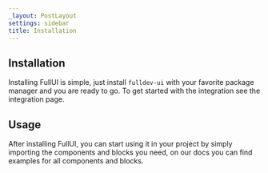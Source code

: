 ```yaml
---
_layout: PostLayout
settings: sidebar
title: Installation
---
```



## Installation

Installing FullUI is simple, just install `fulldev-ui` with your favorite package manager and you are ready to go. To get started with the integration see the <Link href="/integration">integration page</Link>.

## Usage

After installing FullUI, you can start using it in your project by simply importing the components and blocks you need, on our docs you can find examples for all components and blocks.
